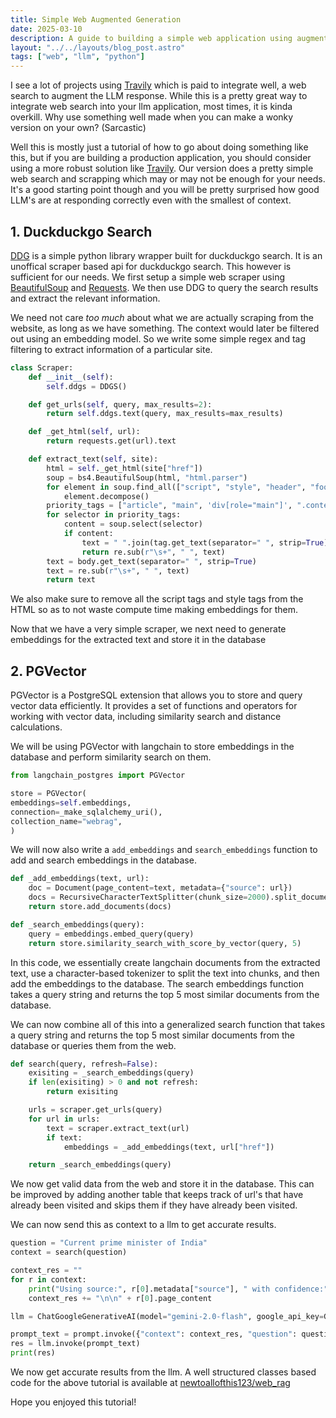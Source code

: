 ```yaml
---
title: Simple Web Augmented Generation
date: 2025-03-10
description: A guide to building a simple web application using augmented generation.
layout: "../../layouts/blog_post.astro"
tags: ["web", "llm", "python"]
---
```


I see a lot of projects using [Travily](https://tavily.com/) which is paid to integrate well, a web search
to augment the LLM response.
While this is a pretty great way to integrate web search into your llm application, most times, it is kinda
overkill. Why use something well made when you can make a wonky version on your own? (Sarcastic)

Well this is mostly just a tutorial of how to go about doing something like this, but if you are building a production application,
you should consider using a more robust solution like [Travily](https://tavily.com/).
Our version does a pretty simple web search and scrapping which may or may not be enough for your needs.
It's a good starting point though and you will be pretty surprised how good LLM's are at
responding correctly even with the smallest of context.

## 1. Duckduckgo Search

[DDG](https://pypi.org/project/duckduckgo-search/) is a simple python library wrapper built for
duckduckgo search.
It is an unoffical scraper based api for duckduckgo search.
This however is sufficient for our needs.
We first setup a simple web scraper using [BeautifulSoup](https://www.crummy.com/software/BeautifulSoup/bs4/doc/) and [Requests](https://docs.python-requests.org/en/master/).
We then use DDG to query the search results and extract the relevant information.

We need not care *too much* about what we are actually scraping from the website, as long as we have something.
The context would later be filtered out using an embedding model.
So we write some simple regex and tag filtering to extract information of a particular site.

```python
class Scraper:
    def __init__(self):
        self.ddgs = DDGS()

    def get_urls(self, query, max_results=2):
        return self.ddgs.text(query, max_results=max_results)

    def _get_html(self, url):
        return requests.get(url).text

    def extract_text(self, site):
        html = self._get_html(site["href"])
        soup = bs4.BeautifulSoup(html, "html.parser")
        for element in soup.find_all(["script", "style", "header", "footer", "nav"]):
            element.decompose()
        priority_tags = ["article", "main", 'div[role="main"]', ".content", "#content"]
        for selector in priority_tags:
            content = soup.select(selector)
            if content:
                text = " ".join(tag.get_text(separator=" ", strip=True) for tag in content)
                return re.sub(r"\s+", " ", text)
        text = body.get_text(separator=" ", strip=True)
        text = re.sub(r"\s+", " ", text)
        return text
```

We also make sure to remove all the script tags and style tags from the HTML so as to not waste
compute time making embeddings for them.

Now that we have a very simple scraper, we next need to generate embeddings for the extracted text and
store it in the database

## 2. PGVector

PGVector is a PostgreSQL extension that allows you to store and query vector data efficiently.
It provides a set of functions and operators for working with vector data,
including similarity search and distance calculations.

We will be using PGVector with langchain to store embeddings in the database and perform similarity search on them.

```python
from langchain_postgres import PGVector

store = PGVector(
embeddings=self.embeddings,
connection=_make_sqlalchemy_uri(),
collection_name="webrag",
)
```

We will now also write a `add_embeddings` and `search_embeddings` function to add and search embeddings in the database.

```python
def _add_embeddings(text, url):
    doc = Document(page_content=text, metadata={"source": url})
    docs = RecursiveCharacterTextSplitter(chunk_size=2000).split_documents([doc])
    return store.add_documents(docs)

def _search_embeddings(query):
    query = embeddings.embed_query(query)
    return store.similarity_search_with_score_by_vector(query, 5)
```

In this code, we essentially create langchain documents from the extracted text,
use a character-based tokenizer to split the text into chunks,
and then add the embeddings to the database.
The search embeddings function takes a query string and returns the top 5 most similar documents from the database.

We can now combine all of this into a generalized search function that takes a query string and returns the top 5 most similar documents from the database or queries
them from the web.

```python
def search(query, refresh=False):
    exisiting = _search_embeddings(query)
    if len(exisiting) > 0 and not refresh:
        return exisiting

    urls = scraper.get_urls(query)
    for url in urls:
        text = scraper.extract_text(url)
        if text:
            embeddings = _add_embeddings(text, url["href"])

    return _search_embeddings(query)
```

We now get valid data from the web and store it in the database.
This can be improved by adding another table that keeps track of url's that have already been visited and
skips them if they have already been visited.

We can now send this as context to a llm to get accurate results.

```python
question = "Current prime minister of India"
context = search(question)

context_res = ""
for r in context:
    print("Using source:", r[0].metadata["source"], " with confidence:", r[1])
    context_res += "\n\n" + r[0].page_content

llm = ChatGoogleGenerativeAI(model="gemini-2.0-flash", google_api_key=GOOGLE_API_KEY)

prompt_text = prompt.invoke({"context": context_res, "question": question})
res = llm.invoke(prompt_text)
print(res)
```

We now get accurate results from the llm.
A well structured classes based code for the above tutorial is available at [newtoallofthis123/web_rag](https://github.com/newtoallofthis123/web_rag)

Hope you enjoyed this tutorial!
